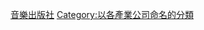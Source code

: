 {{Wikipedia category|hidden=yes|container=yes}}
{{Eponymous category}}
{{hiddencat}}

[[Category:音樂出版社|]]
[[Category:以各產業公司命名的分類|Category:以各產業公司命名的分類]]